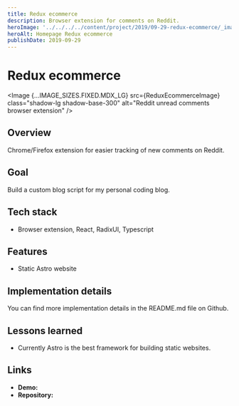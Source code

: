 ```yaml
---
title: Redux ecommerce
description: Browser extension for comments on Reddit.
heroImage: '../../../../content/project/2019/09-29-redux-ecommerce/_images/redux-ecommerce.png'
heroAlt: Homepage Redux ecommerce
publishDate: 2019-09-29
---
```



# Redux ecommerce

<Image {...IMAGE_SIZES.FIXED.MDX_LG} src={ReduxEcommerceImage} class="shadow-lg shadow-base-300" alt="Reddit unread comments browser extension" />

## Overview

Chrome/Firefox extension for easier tracking of new comments on Reddit.

## Goal

Build a custom blog script for my personal coding blog.

## Tech stack

- Browser extension, React, RadixUI, Typescript

## Features

- Static Astro website

## Implementation details

You can find more implementation details in the <Link href="https://github.com/nemanjam/redux-ecommerce" variant="markdown" target="_blank" title="README.md">README.md</Link> file on Github.

## Lessons learned 

- Currently Astro is the best framework for building static websites.

## Links

- **Demo:** <Link href="https://nemanjam.github.io/redux-ecommerce" variant="markdown" target="_blank" title="Redux ecommerce demo" />
- **Repository:** <Link href="https://github.com/nemanjam/redux-ecommerce" variant="markdown" target="_blank" title="Redux ecommerce repository" />


